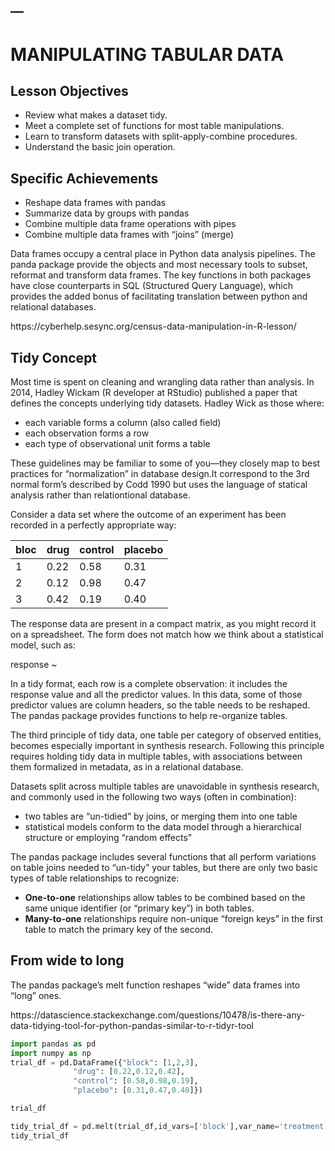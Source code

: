 ---
---

# MANIPULATING TABULAR DATA

## Lesson Objectives

* Review what makes a dataset tidy.
* Meet a complete set of functions for most table manipulations.
* Learn to transform datasets with split-apply-combine procedures.
* Understand the basic join operation.

## Specific Achievements

* Reshape data frames with pandas
* Summarize data by groups with pandas
* Combine multiple data frame operations with pipes
* Combine multiple data frames with “joins” (merge)

Data frames occupy a central place in Python data analysis pipelines. The panda package provide the objects and most necessary tools to subset, reformat and transform data frames. The key functions in both packages have close counterparts in SQL (Structured Query Language), which provides the added bonus of facilitating translation between python and relational databases.

https://cyberhelp.sesync.org/census-data-manipulation-in-R-lesson/


## Tidy Concept

Most time is spent on cleaning and wrangling data rather than analysis. In 2014, Hadley Wickam (R developer at RStudio) published a paper that defines the concepts underlying tidy datasets. Hadley Wick as those where:

- each variable forms a column (also called field)
- each observation forms a row
- each type of observational unit forms a table

These guidelines may be familiar to some of you—they closely map to best practices for “normalization” in database design.It correspond to the 3rd normal form's described by Codd 1990 but uses the language of statical analysis rather than relationtional database.

Consider a data set where the outcome of an experiment has been recorded in a perfectly appropriate way:

|bloc|drug|control|placebo|
|----|----|-------|-------|
|1|0.22|0.58|0.31|
|2|0.12|0.98|0.47|
|3|0.42|0.19|0.40|

The response data are present in a compact matrix, as you might record it on a spreadsheet. The form does not match how we think about a statistical model, such as:

response  ~ 

In a tidy format, each row is a complete observation: it includes the response value and all the predictor values. In this data, some of those predictor values are column headers, so the table needs to be reshaped. The pandas package provides functions to help re-organize tables.

The third principle of tidy data, one table per category of observed entities, becomes especially important in synthesis research. Following this principle requires holding tidy data in multiple tables, with associations between them formalized in metadata, as in a relational database.

Datasets split across multiple tables are unavoidable in synthesis research, and commonly used in the following two ways (often in combination):

- two tables are “un-tidied” by joins, or merging them into one table
- statistical models conform to the data model through a hierarchical structure or employing “random effects”

The pandas package includes several functions that all perform variations on table joins needed to “un-tidy” your tables, but there are only two basic types of table relationships to recognize:

- **One-to-one** relationships allow tables to be combined based on the same unique identifier (or “primary key”) in both tables.
- **Many-to-one** relationships require non-unique “foreign keys” in the first table to match the primary key of the second.

## From wide to long

The pandas package’s melt function reshapes “wide” data frames into “long” ones.

https://datascience.stackexchange.com/questions/10478/is-there-any-data-tidying-tool-for-python-pandas-similar-to-r-tidyr-tool

```python
import pandas as pd
import numpy as np
trial_df = pd.DataFrame({"block": [1,2,3],
              "drug": [0.22,0.12,0.42],
              "control": [0.58,0.98,0.19],
              "placebo": [0.31,0.47,0.40]})

trial_df

tidy_trial_df = pd.melt(trial_df,id_vars=['block'],var_name='treatment',value_name='response')
tidy_trial_df

```

